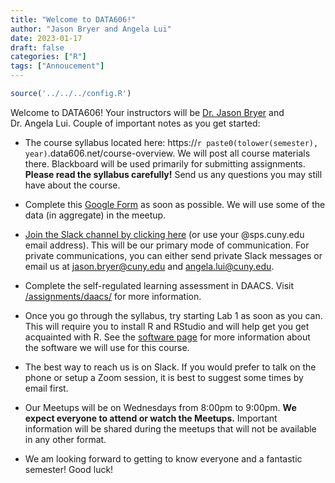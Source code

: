 ```yaml
---
title: "Welcome to DATA606!"
author: "Jason Bryer and Angela Lui"
date: 2023-01-17
draft: false
categories: ["R"]
tags: ["Annoucement"]
---
```


```r
source('../../../config.R')

```

Welcome to DATA606! Your instructors will be [Dr. Jason Bryer](https://bryer.org) and Dr. Angela Lui. Couple of important notes as you get started:

* The course syllabus located here: https://`r paste0(tolower(semester), year)`.data606.net/course-overview. We will post all course materials there. Blackboard will be used primarily for submitting assignments. **Please read the syllabus carefully!** Send us any questions you may still have about the course.

* Complete this [Google Form](`r formative_assessment`) as soon as possible. We will use some of the data (in aggregate) in the meetup.

* [Join the Slack channel by clicking here](`r slack_invite_link`) (or use your @sps.cuny.edu email address). This will be our primary mode of communication. For private communications, you can either send private Slack messages or email us at [jason.bryer@cuny.edu](mailto:jason.bryer@cuny.edu) and [angela.lui@cuny.edu](mailto:angela.lui@cuny.edu).

* Complete the self-regulated learning assessment in DAACS. Visit [/assignments/daacs/](/assignments/daacs/) for more information.

* Once you go through the syllabus, try starting Lab 1 as soon as you can. This will require you to install R and RStudio and will help get you get acquainted with R. See the [software page](/course-overview/software/) for more information about the software we will use for this course.

* The best way to reach us is on Slack. If you would prefer to talk on the phone or setup a Zoom session, it is best to suggest some times by email first.

* Our Meetups will be on Wednesdays from 8:00pm to 9:00pm. **We expect everyone to attend or watch the Meetups.** Important information will be shared during the meetups that will not be available in any other format.

* We am looking forward to getting to know everyone and a fantastic semester! Good luck!

<!--more-->
